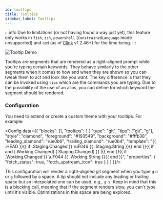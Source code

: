 ```yaml
---
id: tooltips
title: Tooltips
sidebar_label: Tooltips
---
```


:::info
Due to limitations (or not having found a way just yet), this feature only works in `fish`, `zsh`, `powershell`
(`ConstrainedLanguage` mode unsupported) and `cmd` (as of [Clink][clink] v1.2.46+) for the time being.
:::

![Tooltip Demo](/img/posh-tooltip.gif)

Tooltips are segments that are rendered as a right-aligned prompt while you're typing certain keywords.
They behave similarly to the other segments when it comes to how and when they are shown so you can tweak
them to act and look like you want. The key difference is that they can be invoked using `tips` which are the
commands you are typing. Due to the possibility of the use of an alias, you can define for which keyword
the segment should be rendered.

### Configuration

You need to extend or create a custom theme with your tooltips. For example:


<Config data={{
  "blocks": [],
  "tooltips": [
    {
      "type": "git",
      "tips": ["git", "g"],
      "style": "diamond",
      "foreground": "#193549",
      "background": "#fffb38",
      "leading_diamond": "\ue0b6",
      "trailing_diamond": "\ue0b4",
      "template": "{{ .HEAD }}{{ if .Staging.Changed }} \uF046 {{ .Staging.String }}{{ end }}{{ if and (.Working.Changed) (.Staging.Changed) }} |{{ end }}{{ if .Working.Changed }} \uF044 {{ .Working.String }}{{ end }}",
      "properties": {
        "fetch_status": true,
        "fetch_upstream_icon": true
      }
    }
  ]
}}/>

This configuration will render a right-aligned git segment when you type `git` or `g` followed by a space.
A tip should not include any leading or trailing space but an interpolated one can be used, e.g., `g s`.
Keep in mind that this is a blocking call, meaning that if the segment renders slow, you can't type until it's visible. Optimizations in this space are being explored.

[clink]: https://chrisant996.github.io/clink/
